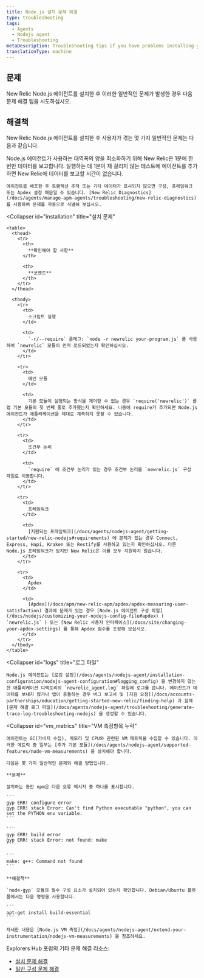 ```yaml
---
title: Node.js 설치 문제 해결
type: troubleshooting
tags:
  - Agents
  - Nodejs agent
  - Troubleshooting
metaDescription: Troubleshooting tips if you have problems installing your New Relic Node.js agent.
translationType: machine
---
```


## 문제

New Relic Node.js 에이전트를 설치한 후 이러한 일반적인 문제가 발생한 경우 다음 문제 해결 팁을 시도하십시오.

## 해결책

New Relic Node.js 에이전트를 설치한 후 사용자가 겪는 몇 가지 일반적인 문제는 다음과 같습니다.

<CollapserGroup>
  <Collapser
    id="no_data"
    title="데이터가 표시되지 않음"
  >
    Node.js 에이전트가 사용하는 대역폭의 양을 최소화하기 위해 New Relic은 1분에 한 번만 데이터를 보고합니다. 실행하는 데 1분이 채 걸리지 않는 테스트에 에이전트를 추가하면 New Relic에 데이터를 보고할 시간이 없습니다.

    에이전트를 배포한 후 트랜잭션 추적 또는 기타 데이터가 표시되지 않으면 구성, 프레임워크 또는 Apdex 설정 때문일 수 있습니다. [New Relic Diagnostics](/docs/agents/manage-apm-agents/troubleshooting/new-relic-diagnostics) 를 사용하여 문제를 자동으로 식별해 보십시오.
  </Collapser>

  <Collapser
    id="installation"
    title="설치 문제"
  >
    <table>
      <thead>
        <tr>
          <th>
            **확인해야 할 사항**
          </th>

          <th>
            **코멘트**
          </th>
        </tr>
      </thead>

      <tbody>
        <tr>
          <td>
            스크립트 실행
          </td>

          <td>
            `-r/--require` 플래그: `node -r newrelic your-program.js` 를 사용하여 `newrelic` 모듈이 먼저 로드되었는지 확인하십시오.
          </td>
        </tr>

        <tr>
          <td>
            메인 모듈
          </td>

          <td>
            기본 모듈이 실행되는 방식을 제어할 수 없는 경우 `require('newrelic')` 를 앱 기본 모듈의 첫 번째 줄로 추가했는지 확인하세요. 나중에 require가 추가되면 Node.js 에이전트가 애플리케이션을 제대로 계측하지 못할 수 있습니다.
          </td>
        </tr>

        <tr>
          <td>
            조건부 논리
          </td>

          <td>
            `require` 에 조건부 논리가 있는 경우 조건부 논리를 `newrelic.js` 구성 파일로 이동합니다.
          </td>
        </tr>

        <tr>
          <td>
            프레임워크
          </td>

          <td>
            [지원되는 프레임워크](/docs/agents/nodejs-agent/getting-started/new-relic-nodejs#requirements) 에 문제가 있는 경우 Connect, Express, Hapi, Kraken 또는 Restify를 사용하고 있는지 확인하십시오. 다른 Node.js 프레임워크가 있지만 New Relic은 이를 모두 지원하지 않습니다.
          </td>
        </tr>

        <tr>
          <td>
            Apdex
          </td>

          <td>
            [Apdex](/docs/apm/new-relic-apm/apdex/apdex-measuring-user-satisfaction) 결과에 문제가 있는 경우 [Node.js 에이전트 구성 파일](/docs/nodejs/customizing-your-nodejs-config-file#apdex) ( `newrelic.js` ) 또는 [New Relic 사용자 인터페이스](/docs/site/changing-your-apdex-settings) 를 통해 Apdex 점수를 조정해 보십시오.
          </td>
        </tr>
      </tbody>
    </table>
  </Collapser>

  <Collapser
    id="logs"
    title="로그 파일"
  >
    Node.js 에이전트는 [로깅 설정](/docs/agents/nodejs-agent/installation-configuration/nodejs-agent-configuration#logging_config) 을 변경하지 않는 한 애플리케이션 디렉토리의 `newrelic_agent.log` 파일에 로그를 씁니다. 에이전트가 데이터를 보내지 않거나 앱이 충돌하는 경우 버그 보고서 및 [지원 요청](/docs/accounts-partnerships/education/getting-started-new-relic/finding-help) 과 함께 [문제 해결 로그 파일](/docs/agents/nodejs-agent/troubleshooting/generate-trace-log-troubleshooting-nodejs) 을 생성할 수 있습니다.
  </Collapser>

  <Collapser
    id="vm_metrics"
    title="VM 측정항목 누락"
  >
    에이전트는 GC(가비지 수집), 메모리 및 CPU와 관련된 VM 메트릭을 수집할 수 있습니다. 이러한 메트릭 중 일부는 [추가 기본 모듈](/docs/agents/nodejs-agent/supported-features/node-vm-measurements) 을 설치해야 합니다.

    다음은 몇 가지 일반적인 문제와 해결 방법입니다.

    **문제**

    설치하는 동안 npm은 다음 오류 메시지 중 하나를 표시합니다.

    ```
    gyp ERR! configure error
    gyp ERR! stack Error: Can't find Python executable "python", you can set the PYTHON env variable.
    ```

    ```
    gyp ERR! build error
    gyp ERR! stack Error: not found: make
    ```

    ```
    make: g++: Command not found
    ```

    **해결책**

    `node-gyp` 모듈의 필수 구성 요소가 설치되어 있는지 확인합니다. Debian/Ubuntu 플랫폼에서는 다음 명령을 사용합니다.

    ```
    apt-get install build-essential
    ```

    자세한 내용은 [Node.js VM 측정](/docs/agents/nodejs-agent/extend-your-instrumentation/nodejs-vm-measurements) 을 참조하세요.
  </Collapser>
</CollapserGroup>

Explorers Hub 포럼의 기타 문제 해결 리소스:

* [설치 문제 해결](https://discuss.newrelic.com/t/node-js-troubleshooting-framework-install/108682)
* [일반 구성 문제 해결](https://discuss.newrelic.com/t/node-js-troubleshooting-framework-configuration/119977)